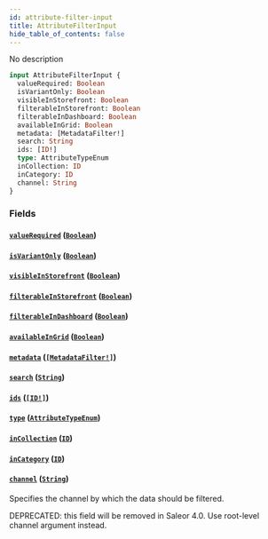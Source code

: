 ```yaml
---
id: attribute-filter-input
title: AttributeFilterInput
hide_table_of_contents: false
---
```


No description

```graphql
input AttributeFilterInput {
  valueRequired: Boolean
  isVariantOnly: Boolean
  visibleInStorefront: Boolean
  filterableInStorefront: Boolean
  filterableInDashboard: Boolean
  availableInGrid: Boolean
  metadata: [MetadataFilter!]
  search: String
  ids: [ID!]
  type: AttributeTypeEnum
  inCollection: ID
  inCategory: ID
  channel: String
}
```

### Fields

#### [`valueRequired`](#) ([`Boolean`](../../../developer/api-reference/scalars/boolean))

#### [`isVariantOnly`](#) ([`Boolean`](../../../developer/api-reference/scalars/boolean))

#### [`visibleInStorefront`](#) ([`Boolean`](../../../developer/api-reference/scalars/boolean))

#### [`filterableInStorefront`](#) ([`Boolean`](../../../developer/api-reference/scalars/boolean))

#### [`filterableInDashboard`](#) ([`Boolean`](../../../developer/api-reference/scalars/boolean))

#### [`availableInGrid`](#) ([`Boolean`](../../../developer/api-reference/scalars/boolean))

#### [`metadata`](#) ([`[MetadataFilter!]`](../../../developer/api-reference/inputs/metadata-filter))

#### [`search`](#) ([`String`](../../../developer/api-reference/scalars/string))

#### [`ids`](#) ([`[ID!]`](../../../developer/api-reference/scalars/id))

#### [`type`](#) ([`AttributeTypeEnum`](../../../developer/api-reference/enums/attribute-type-enum))

#### [`inCollection`](#) ([`ID`](../../../developer/api-reference/scalars/id))

#### [`inCategory`](#) ([`ID`](../../../developer/api-reference/scalars/id))

#### [`channel`](#) ([`String`](../../../developer/api-reference/scalars/string))

Specifies the channel by which the data should be filtered.

DEPRECATED: this field will be removed in Saleor 4.0. Use root-level channel argument instead.
